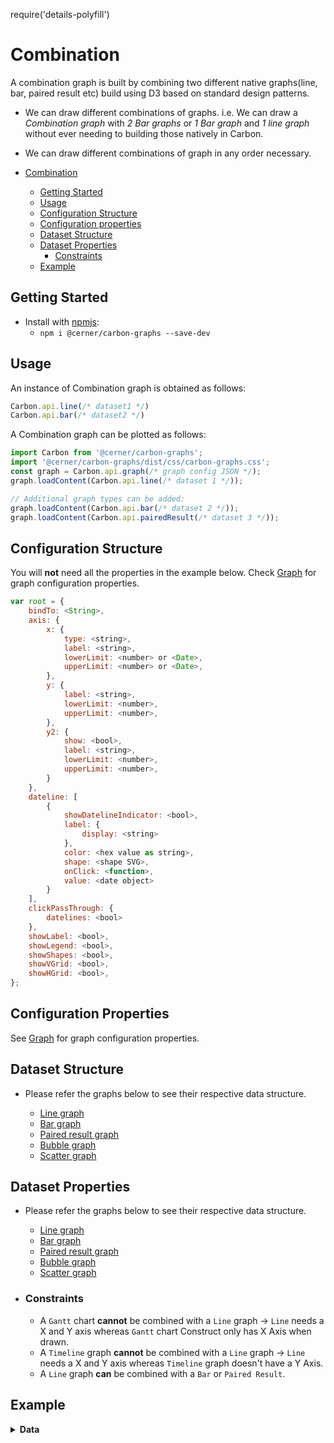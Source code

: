 require('details-polyfill')

# Combination

A combination graph is built by combining two different native graphs(line, bar, paired result etc) build using D3 based on standard design patterns.

-   We can draw different combinations of graphs. i.e. We can draw a _Combination graph_ with _2 Bar graphs_ or _1 Bar graph_ and _1 line graph_ without ever needing to building those natively in Carbon.
-   We can draw different combinations of graph in any order necessary.

-   [Combination](#combination)
    -   [Getting Started](#getting-started)
    -   [Usage](#usage)
    -   [Configuration Structure](#configuration-structure)
    -   [Configuration properties](#configuration-properties)
    -   [Dataset Structure](#dataset-structure)
    -   [Dataset Properties](#dataset-properties)
        -  [Constraints](#constraints)
    -  [Example](#example)


## Getting Started

- Install with [npmjs](https://www.npmjs.com):
  - `npm i @cerner/carbon-graphs --save-dev`

## Usage

An instance of Combination graph is obtained as follows:

```js
Carbon.api.line(/* dataset1 */)
Carbon.api.bar(/* dataset2 */)
```
A Combination graph can be plotted as follows:

```js
import Carbon from '@cerner/carbon-graphs';
import '@cerner/carbon-graphs/dist/css/carbon-graphs.css';
const graph = Carbon.api.graph(/* graph config JSON */);
graph.loadContent(Carbon.api.line(/* dataset 1 */));

// Additional graph types can be added:
graph.loadContent(Carbon.api.bar(/* dataset 2 */));
graph.loadContent(Carbon.api.pairedResult(/* dataset 3 */));
```

## Configuration Structure

You will **not** need all the properties in the example below.
Check [Graph](../core-configuration/Documentation/Graph) for graph configuration properties.

```js
var root = {
    bindTo: <String>,
    axis: {
        x: {
            type: <string>,
            label: <string>,
            lowerLimit: <number> or <Date>,
            upperLimit: <number> or <Date>,
        },
        y: {
            label: <string>,
            lowerLimit: <number>,
            upperLimit: <number>,
        },
        y2: {
            show: <bool>,
            label: <string>,
            lowerLimit: <number>,
            upperLimit: <number>,
        }
    },
    dateline: [
        {
            showDatelineIndicator: <bool>,
            label: {
                display: <string>
            },
            color: <hex value as string>,
            shape: <shape SVG>,
            onClick: <function>,
            value: <date object>
        }
    ],
    clickPassThrough: {
        datelines: <bool>
    },
    showLabel: <bool>,
    showLegend: <bool>,
    showShapes: <bool>,
    showVGrid: <bool>,
    showHGrid: <bool>,
};
```

## Configuration Properties

See [Graph](../core-configuration/Documentation/Graph) for graph configuration properties.


## Dataset Structure

- Please refer the  graphs below to see their respective data structure.

  - [Line graph](../line-graph/about#dataset-structure)
  - [Bar graph](../bar-graph/about#dataset-structure)
  - [Paired result graph](../paired-result-graph/about#dataset-structure)
  - [Bubble graph](../bubble-graph/about#dataset-structure)
  - [Scatter graph](../scatter-graph/about#dataset-structure)

## Dataset Properties

- Please refer the graphs below to see their respective data structure.
  - [Line graph](../line-graph/about#dataset-properties)
  - [Bar graph](../bar-graph/about#dataset-properties)
  - [Paired result graph](../paired-result-graph/about#dataset-properties)
  - [Bubble graph](../bubble-graph/about#dataset-properties)
  - [Scatter graph](../scatter-graph/about#dataset-properties)

- ### Constraints
    -   A `Gantt` chart **cannot** be combined with a `Line` graph -> `Line` needs a X and Y axis whereas `Gantt` chart Construct only has X Axis when drawn.
    -   A `Timeline` graph **cannot** be combined with a `Line` graph -> `Line` needs a X and Y axis whereas `Timeline` graph doesn't have a Y Axis.
    -   A `Line` graph **can** be combined with a `Bar` or `Paired Result`.

## Example
<CombinationGraph />

<details>
<summary style={{fontSize: 24 }}>
<b>Data</b>
</summary>

### Graph Config object
<GraphConfig />

### Data object
#### Bar Dataset
<DataObject1 />

#### Line Dataset
<DataObject2 />
</details>

